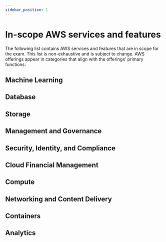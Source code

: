 ```yaml
---
sidebar_position: 1
---
```


# In-scope AWS services and features

The following list contains AWS services and features that are in scope for the exam.
This list is non-exhaustive and is subject to change. AWS offerings appear in
categories that align with the offerings’ primary functions: 

## Machine Learning

<MLServices />

## Database

<DBServices />

## Storage

<StorageServices />

## Management and Governance

<ManagementGovernanceServices />

## Security, Identity, and Compliance

<SecurityServices />

## Cloud Financial Management

<FinancialManagementServices />

## Compute

<ComputeServices />

## Networking and Content Delivery

## Containers

<ContainerServices />

## Analytics

<AnalyticsServices />

